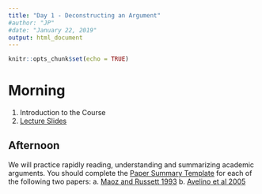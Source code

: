 ```yaml
---
title: "Day 1 - Deconstructing an Argument"
#author: "JP"
#date: "January 22, 2019"
output: html_document
---
```


```r
knitr::opts_chunk$set(echo = TRUE)
```

# Morning

1. Introduction to the Course
2. [Lecture Slides](https://jonnyphillips.github.io/Causal_Critiques/Day 1/Slides_Day_1_v4.pdf)

## Afternoon

We will practice rapidly reading, understanding and summarizing academic arguments. You should complete the [Paper Summary Template](https://jonnyphillips.github.io/Causal_Critiques/Day 1/Paper_summary_template.pdf) for each of the following two papers:
a. [Maoz and Russett 1993](https://jonnyphillips.github.io/Causal_Critiques/Day 1/Papers/Maoz and Russett 1993.pdf)
b. [Avelino et al 2005](https://jonnyphillips.github.io/Causal_Critiques/Day 1/Papers/Avelino et al 2005.pdf)

